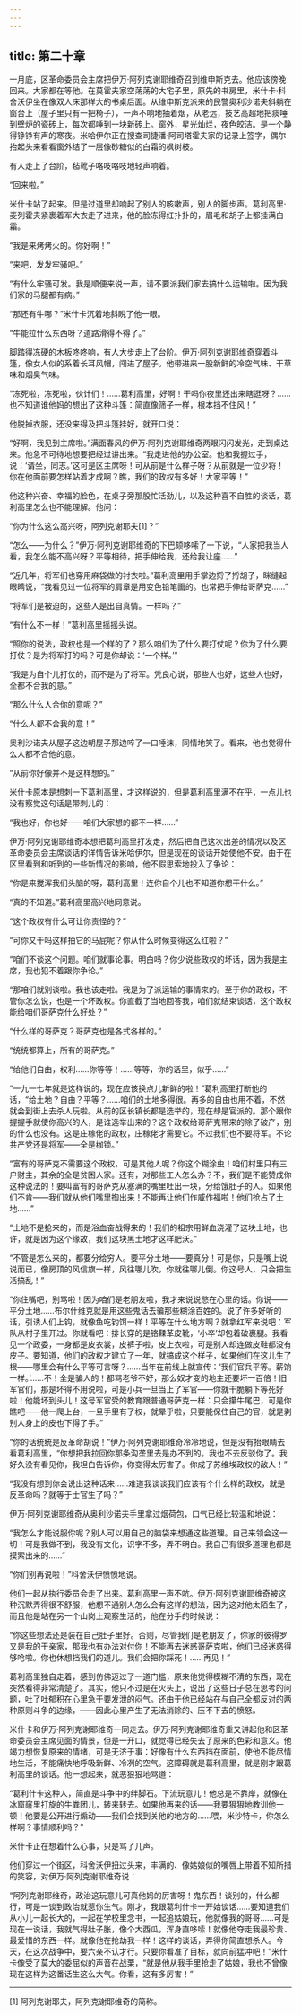 ```yaml
---
---
---
```

title: 第二十章
---




一月底，区革命委员会主席把伊万·阿列克谢耶维奇召到维申斯克去。他应该傍晚回来。大家都在等他。在莫霍夫家空荡荡的大宅子里，原先的书房里，米什卡·科舍沃伊坐在像双人床那样大的书桌后面。从维申斯克派来的民警奥利沙诺夫斜躺在窗台上（屋子里只有一把椅子），一声不响地抽着烟，从老远，技艺高超地把痰唾到壁炉的瓷砖上，每次都唾到一块新砖上。窗外，星光灿烂，夜色皎洁。是一个静得铮铮有声的寒夜。米哈伊尔正在搜查司捷潘·阿司塔霍夫家的记录上签字，偶尔抬起头来看看窗外结了一层像砂糖似的白霜的枫树枝。

有人走上了台阶，毡靴子咯吱咯吱地轻声响着。

“回来啦。”

米什卡站了起来。但是过道里却响起了别人的咳嗽声，别人的脚步声。葛利高里·麦列霍夫紧裹着军大衣走了进来，他的脸冻得红扑扑的，眉毛和胡子上都挂满白霜。

“我是来烤烤火的。你好啊！”

“来吧，发发牢骚吧。”

“有什么牢骚可发。我是顺便来说一声，请不要派我们家去搞什么运输啦。因为我们家的马腿都有病。”

“那还有牛哪？”米什卡沉着地斜睨了他一眼。

“牛能拉什么东西呀？道路滑得不得了。”

脚踏得冻硬的木板咚咚响，有人大步走上了台阶。伊万·阿列克谢耶维奇穿着斗篷，像女人似的系着长耳风帽，闯进了屋子。他带进来一股新鲜的冷空气味、干草味和烟臭气味。

“冻死啦，冻死啦，伙计们！……葛利高里，好啊！干吗你夜里还出来瞎逛呀？……也不知道谁他妈的想出了这种斗篷：简直像筛子一样，根本挡不住风！”

他脱掉衣服，还没来得及把斗篷挂好，就开口说：

“好啊，我见到主席啦。”满面春风的伊万·阿列克谢耶维奇两眼闪闪发光，走到桌边来。他急不可待地想要把经过讲出来。“我走进他的办公室。他和我握过手，说：‘请坐，同志。’这可是区主席呀！可从前是什么样子呀？从前就是一位少将！你在他面前要怎样站着才成啊？瞧，我们的政权有多好！大家平等！”

他这种兴奋、幸福的脸色，在桌子旁那股忙活劲儿，以及这种喜不自胜的谈话，葛利高里怎么也不能理解。他问：

“你为什么这么高兴呀，阿列克谢耶夫[1]？”

“怎么——为什么？”伊万·阿列克谢耶维奇的下巴颏哆嗦了一下说，“人家把我当人看，我怎么能不高兴呀？平等相待，把手伸给我，还给我让座……”

“近几年，将军们也穿用麻袋做的衬衣啦。”葛利高里用手掌边捋了捋胡子，眯缝起眼睛说，“我看见过一位将军的肩章是用变色铅笔画的。也常把手伸给哥萨克……”

“将军们是被迫的，这些人是出自真情。一样吗？”

“有什么不一样！”葛利高里摇摇头说。

“照你的说法，政权也是一个样的了？那么咱们为了什么要打仗呢？你为了什么要打仗？是为将军打的吗？可是你却说：‘一个样。’”

“我是为自个儿打仗的，而不是为了将军。凭良心说，那些人也好，这些人也好，全都不合我的意。”

“那么什么人合你的意呢？”

“什么人都不合我的意！”

奥利沙诺夫从屋子这边朝屋子那边啐了一口唾沫，同情地笑了。看来，他也觉得什么人都不合他的意。

“从前你好像并不是这样想的。”

米什卡原本是想刺一下葛利高里，才这样说的，但是葛利高里满不在乎，一点儿也没有察觉这句话是带刺儿的：

“我也好，你也好——咱们大家想的都不一样……”

伊万·阿列克谢耶维奇本想把葛利高里打发走，然后把自己这次出差的情况以及区革命委员会主席谈话的详情告诉米哈伊尔，但是现在的谈话开始使他不安。由于在区里看到和听到的一些新情况的影响，他不假思索地投入了争论：

“你是来搅浑我们头脑的呀，葛利高里！连你自个儿也不知道你想干什么。”

“真的不知道。”葛利高里高兴地同意说。

“这个政权有什么可让你责怪的？”

“可你又干吗这样拍它的马屁呢？你从什么时候变得这么红啦？”

“咱们不谈这个问题。咱们就事论事。明白吗？你少说些政权的坏话，因为我是主席，我也犯不着跟你争论。”

“那咱们就别谈啦。我也该走啦。我是为了派运输的事情来的。至于你的政权，不管你怎么说，也是一个坏政权。你直截了当地回答我，咱们就结束谈话，这个政权能给咱们哥萨克什么好处？”

“什么样的哥萨克？哥萨克也是各式各样的。”

“统统都算上，所有的哥萨克。”

“给他们自由，权利……你等等！……等等，你的话里，似乎……”

“一九一七年就是这样说的，现在应该换点儿新鲜的啦！”葛利高里打断他的话，“给土地？自由？平等？……咱们的土地多得很。再多的自由也用不着，不然就会到街上去杀人玩啦。从前的区长镇长都是选举的，现在却是官派的。那个跟你握握手就使你高兴的人，是谁选举出来的？这个政权给哥萨克带来的除了破产，别的什么也没有。这是庄稼佬的政权，庄稼佬才需要它。不过我们也不要将军。不论共产党还是将军——全是枷锁。”

“富有的哥萨克不需要这个政权，可是其他人呢？你这个糊涂虫！咱们村里只有三户财主，其余的全是贫困人家。还有，对那些工人怎么办？不，我们是不能赞成你这种说法的！要叫富有的哥萨克从塞满的嘴里吐出一块，分给饿肚子的人。如果他们不肯——我们就从他们嘴里掏出来！不能再让他们作威作福啦！他们抢占了土地……”

“土地不是抢来的，而是浴血奋战得来的！我们的祖宗用鲜血浇灌了这块土地，也许，就是因为这个缘故，我们这块黑土地才这样肥沃。”

“不管是怎么来的，都要分给穷人。要平分土地——要真分！可是你，只是嘴上说说而已，像房顶的风信旗一样，风往哪儿吹，你就往哪儿倒。你这号人，只会把生活搞乱！”

“你住嘴吧，别骂啦！因为咱们是老朋友啦，我才来说说憋在心里的话。你说——平分土地……布尔什维克就是用这些鬼话去骗那些糊涂百姓的。说了许多好听的话，引诱人们上钩，就像鱼吃钓饵一样！平等在什么地方啊？就拿红军来说吧：军队从村子里开过。你就看吧：排长穿的是铬鞣革皮靴，‘小卒’却包着破裹腿。我看见一个政委，一身都是皮衣裳，皮裤子啦，皮上衣啦，可是别人却连做皮鞋都没有皮子。要知道，他们的政权才建立了一年，就搞成这个样子，如果他们在这儿生了根——哪里会有什么平等可言呀？……当年在前线上就宣传：‘我们官兵平等。薪饷一样。’……不！全是骗人的！都骂老爷不好，那么奴才变的地主还要坏一百倍！旧军官们，那是坏得不用说啦，可是小兵一旦当上了军官——你就干脆躺下等死好啦！他能坏到头儿！这号军官受的教育跟普通哥萨克一样：只会攥牛尾巴，可是你瞧吧——他一爬上台，一旦手里有了权，就晕乎啦，只要能保住自己的官，就是剥别人身上的皮也下得了手。”

“你的话统统是反革命胡说！”伊万·阿列克谢耶维奇冷冷地说，但是没有抬眼睛去看葛利高里，“你想把我拉回你那条沟垄里去是办不到的。我也不去反驳你了。我好久没有看见你，我坦白告诉你，你变得太厉害了。你成了苏维埃政权的敌人！”

“我没有想到你会说出这种话来……难道我谈谈我们应该有个什么样的政权，就是反革命吗？就等于士官生了吗？”

伊万·阿列克谢耶维奇从奥利沙诺夫手里拿过烟荷包，口气已经比较温和地说：

“我怎么才能说服你呢？别人可以用自己的脑袋来想通这些道理。自己来领会这一切！可是我做不到，我没有文化，识字不多，弄不明白。我自己有很多道理也都是摸索出来的……”

“你们别再说啦！”科舍沃伊愤愤地说。

他们一起从执行委员会走了出来。葛利高里一声不吭。伊万·阿列克谢耶维奇被这种沉默弄得很不舒服，他想不通别人怎么会有这样的想法，因为这对他太陌生了，而且他是站在另一个山岗上观察生活的，他在分手的时候说：

“你这些想法还是装在自己肚子里好。否则，尽管我们是老朋友了，你家的彼得罗又是我的干亲家，那我也有办法对付你！不能再去迷惑哥萨克啦，他们已经迷惑得够呛啦。你也休想挡我们的道儿。我们会把你踩死！……再见！”

葛利高里独自走着，感到仿佛迈过了一道门槛，原来他觉得模糊不清的东西，现在突然看得非常清楚了。其实，他只不过是在火头上，说出了这些日子总在思考的问题，吐了吐郁积在心里急于要发泄的闷气。还由于他已经站在与自己全都反对的两种原则斗争的边缘，——因此心里产生了无法消除的、压不下去的愤怒。

米什卡和伊万·阿列克谢耶维奇一同走去。伊万·阿列克谢耶维奇重又讲起他和区革命委员会主席见面的情景，但是一开口，就觉得已经失去了原来的色彩和意义。他竭力想恢复原来的情绪，可是无济于事：好像有什么东西挡在面前，使他不能尽情地生活，不能痛快地呼吸新鲜、冷冽的空气。这障碍就是葛利高里，就是刚才跟葛利高里的谈话。他一想起来，就恶狠狠地骂道：

“葛利什卡这种人，简直是斗争中的绊脚石。下流玩意儿！他总是不靠岸，就像在冰窟窿里打旋的牛粪团儿，转来转去。如果他再来的话——我要狠狠地教训他一顿！他要是公开进行煽动——我们会找到关他的地方的……喂，米沙特卡，你怎么样啊？事情顺利吗？”

米什卡正在想着什么心事，只是骂了几声。

他们穿过一个街区，科舍沃伊扭过头来，丰满的、像姑娘似的嘴唇上带着不知所措的笑容，对伊万·阿列克谢耶维奇说：

“阿列克谢耶维奇，政治这玩意儿可真他妈的厉害呀！鬼东西！谈别的，什么都行，可是一谈到政治就惹你生气。刚才，我跟葛利什卡一开始谈话……要知道我们从小儿一起长大的，一起在学校里念书，一起追姑娘玩，他就像我的哥哥……可是现在一说话，我就气得肚子胀，像个大西瓜，浑身直哆嗦！就像他夺走我最珍贵、最爱惜的东西一样。就像他在抢劫我一样！这样的谈话，弄得你简直想杀人。今天，在这次战争中，要六亲不认才行。只要你看准了目标，就向前猛冲吧！”米什卡像受了莫大的委屈似的声音在战栗，“就是他从我手里抢走了姑娘，我也不曾像现在这样为这番话生这么大气。你看，这有多厉害！”



* * *



[1] 阿列克谢耶夫，阿列克谢耶维奇的简称。